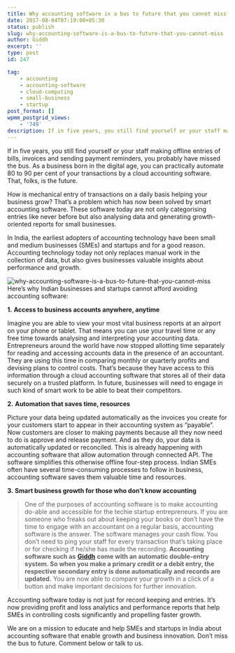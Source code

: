 ```yaml
---
title: Why accounting software is a bus to future that you cannot miss?
date: 2017-08-04T07:19:00+05:30
status: publish
slug: why-accounting-software-is-a-bus-to-future-that-you-cannot-miss
author: Giddh
excerpt: ''
type: post
id: 247

tag:
    - accounting
    - accounting-software
    - cloud-computing
    - small-business
    - startup
post_format: []
wpmm_postgrid_views:
    - '749'
description: If in five years, you still find yourself or your staff making offline entries of bills, invoices and sending payment reminders, you probably
---
```

If in five years, you still find yourself or your staff making offline entries of bills, invoices and sending payment reminders, you probably have missed the bus. As a business born in the digital age, you can practically automate 80 to 90 per cent of your transactions by a cloud accounting software. That, folks, is the future.

How is mechanical entry of transactions on a daily basis helping your business grow? That’s a problem which has now been solved by smart accounting software. These software today are not only categorising entries like never before but also analysing data and generating growth-oriented reports for small businesses.

In India, the earliest adopters of accounting technology have been small and medium businesses (SMEs) and startups and for a good reason. Accounting technology today not only replaces manual work in the collection of data, but also gives businesses valuable insights about performance and growth.

<img class="wp-block-image size-large" src ="https://miro.medium.com/max/2112/1*Zuk3KARRbv0jKYu48PsX7Q.jpeg" alt="why-accounting-software-is-a-bus-to-future-that-you-cannot-miss" />Here’s why Indian businesses and startups cannot afford avoiding accounting software:

**1.** **Access to business accounts anywhere, anytime**

Imagine you are able to view your most vital business reports at an airport on your phone or tablet. That means you can use your travel time or any free time towards analysing and interpreting your accounting data. Entrepreneurs around the world have now stopped allotting time separately for reading and accessing accounts data in the presence of an accountant. They are using this time in comparing monthly or quarterly profits and devising plans to control costs. That’s because they have access to this information through a cloud accounting software that stores all of their data securely on a trusted platform. In future, businesses will need to engage in such kind of smart work to be able to beat their competitors.

**2.** **Automation that saves time, resources**

Picture your data being updated automatically as the invoices you create for your customers start to appear in their accounting system as “payable”. Now customers are closer to making payments because all they now need to do is approve and release payment. And as they do, your data is automatically updated or reconciled. This is already happening with accounting software that allow automation through connected API. The software simplifies this otherwise offline four-step process. Indian SMEs often have several time-consuming processes to follow in business, accounting software saves them valuable time and resources.

**3.** **Smart business growth for those who don’t know accounting**

> One of the purposes of accounting software is to make accounting do-able and accessible for the techie startup entrepreneurs. If you are someone who freaks out about keeping your books or don’t have the time to engage with an accountant on a regular basis, accounting software is the answer. The software manages your cash flow. You don’t need to ping your staff for every transaction that’s taking place or for checking if he/she has made the recording. **Accounting software such as** [**Giddh**](https://giddh.com) **come with an automatic double-entry system. So when you make a primary credit or a debit entry, the respective secondary entry is done automatically and records are updated.** You are now able to compare your growth in a click of a button and make important decisions for further innovation.

Accounting software today is not just for record keeping and entries. It’s now providing profit and loss analytics and performance reports that help SMEs in controlling costs significantly and propelling faster growth.

We are on a mission to educate and help SMEs and startups in India about accounting software that enable growth and business innovation. Don’t miss the bus to future. Comment below or talk to us.